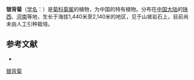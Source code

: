 {{Speciesbox
| name = 银背菊
| status = 
| status_system = 
| image =
| genus = Dendranthema
| species = argyrophyllum
| authority = (Ling) Ling et Shih
}}

'''银背菊'''（[[学名|学名]]：{{lang|la|''Dendranthema argyrophyllum''}}）是[[菊科|菊科]][[菊属|菊属]]的植物，为中国的特有植物。分布在[[中国大陆|中国大陆]]的[[陕西|陕西]]、[[河南|河南]]等地，生长于海拔1,440米至2,140米的地区，见于山坡岩石上，目前尚未由人工引种栽培。

== 参考文献 ==
<div class="references-small">
* {{cite web| url =http://www.bioinfo.cn/db05/KmzwSpecies.php?action=view&id=4686| title =银背菊| work =《中国高等植物数据库全库》| publisher =中国科学院微生物研究所| author =昆明植物研究所| accessdate =2009-02-24| deadurl =yes| archiveurl =https://web.archive.org/web/20160305041635/http://www.bioinfo.cn/db05/KmzwSpecies.php?action=view&id=4686| archivedate =2016-03-05}}
</div>

{{Compositae}}
{{Taxonbar|from=Q15226873}}

[[Category:菊属|银背菊]]


{{植物小作品}}